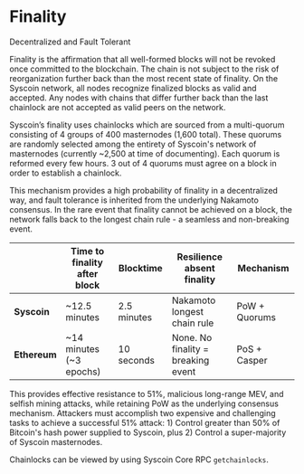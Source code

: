 
# Finality  
Decentralized and Fault Tolerant

Finality is the affirmation that all well-formed blocks will not be revoked once committed to the blockchain. The chain is not subject to the risk of reorganization further back than the most recent state of finality. On the Syscoin network, all nodes recognize finalized blocks as valid and accepted. Any nodes with chains that differ further back than the last chainlock are not accepted as valid peers on the network.

Syscoin’s finality uses chainlocks which are sourced from a multi-quorum consisting of 4 groups of 400 masternodes (1,600 total). These quorums are randomly selected among the entirety of Syscoin's network of masternodes (currently ~2,500 at time of documenting). Each quorum is reformed every few hours. 3 out of 4 quorums must agree on a block in order to establish a chainlock.   

This mechanism provides a high probability of finality in a decentralized way, and fault tolerance is inherited from the underlying Nakamoto consensus. In the rare event that finality cannot be achieved on a block, the network falls back to the longest chain rule - a seamless and non-breaking event.

|             |Time to finality after block|Blocktime   |Resilience absent finality        |Mechanism     |
| :-----------|----------------------------|------------|----------------------------------|--------------|
|**Syscoin**  |~12.5 minutes               |2.5 minutes |Nakamoto longest chain rule       |PoW + Quorums |
|**Ethereum** |~14 minutes (~3 epochs)     |10 seconds  |None. No finality = breaking event|PoS + Casper  |


This provides effective resistance to 51%, malicious long-range MEV, and selfish mining attacks, while retaining PoW as the underlying consensus mechanism. Attackers must accomplish two expensive and challenging tasks to achieve a successful 51% attack: 1) Control greater than 50% of Bitcoin's hash power supplied to Syscoin, plus 2) Control a super-majority of Syscoin masternodes.

Chainlocks can be viewed by using Syscoin Core RPC `getchainlocks`.